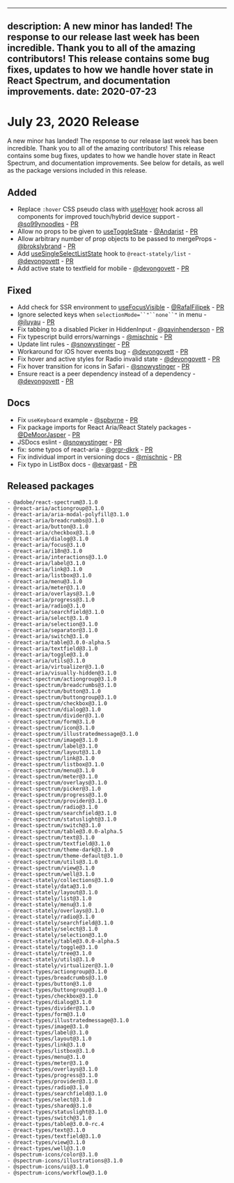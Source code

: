 <!-- Copyright 2020 Adobe. All rights reserved.
This file is licensed to you under the Apache License, Version 2.0 (the "License");
you may not use this file except in compliance with the License. You may obtain a copy
of the License at http://www.apache.org/licenses/LICENSE-2.0
Unless required by applicable law or agreed to in writing, software distributed under
the License is distributed on an "AS IS" BASIS, WITHOUT WARRANTIES OR REPRESENTATIONS
OF ANY KIND, either express or implied. See the License for the specific language
governing permissions and limitations under the License. -->


---
description: A new minor has landed! The response to our release last week has been incredible. Thank you to all of the amazing contributors! This release contains some bug fixes, updates to how we handle hover state in React Spectrum, and documentation improvements.
date: 2020-07-23
---

# July 23, 2020 Release

A new minor has landed! The response to our release last week has been incredible. Thank you to all of the amazing contributors!
This release contains some bug fixes, updates to how we handle hover state in React Spectrum, and documentation improvements.
See below for details, as well as the package versions included in this release.

## Added

- Replace `:hover` CSS pseudo class with [useHover](../../react-aria/useHover.html) hook across all components for improved touch/hybrid device support - [@so99ynoodles](https://github.com/so99ynoodles) - [PR](https://github.com/adobe/react-spectrum/pull/775)
- Allow no props to be given to [useToggleState](../../react-stately/useToggleState.html) - [@Andarist](https://github.com/Andarist) - [PR](https://github.com/adobe/react-spectrum/pull/687)
- Allow arbitrary number of prop objects to be passed to mergeProps - [@brokslybrand](https://github.com/brokslybrand) - [PR](https://github.com/adobe/react-spectrum/pull/776)
- Add [useSingleSelectListState](../../react-stately/useSingleSelectListState.html) hook to `@react-stately/list` - [@devongovett](https://github.com/devongovett) - [PR](https://github.com/adobe/react-spectrum/pull/802)
- Add active state to textfield for mobile - [@devongovett](https://github.com/devongovett) - [PR](https://github.com/adobe/react-spectrum/pull/823)

## Fixed

- Add check for SSR environment to [useFocusVisible](../../react-aria/useFocusVisible.html) - [@RafalFilipek](https://github.com/RafalFilipek) - [PR](https://github.com/adobe/react-spectrum/pull/769)
- Ignore selected keys when `selectionMode=``"``none``"` in menu - [@jluyau](https://github.com/jluyau) - [PR](https://github.com/adobe/react-spectrum/pull/783)
- Fix tabbing to a disabled Picker in HiddenInput - [@gavinhenderson](https://github.com/gavinhenderson) - [PR](https://github.com/adobe/react-spectrum/pull/787)
- Fix typescript build errors/warnings - [@mischnic](https://github.com/mischnic) - [PR](https://github.com/adobe/react-spectrum/pull/713)
- Update lint rules - [@snowystinger](https://github.com/snowystinger) - [PR](https://github.com/adobe/react-spectrum/pull/747)
- Workaround for iOS hover events bug - [@devongovett](https://github.com/devongovett) - [PR](https://github.com/adobe/react-spectrum/pull/815)
- Fix hover and active styles for Radio invalid state - [@devongovett](https://github.com/devongovett) - [PR](https://github.com/adobe/react-spectrum/pull/819)
- Fix hover transition for icons in Safari - [@snowystinger](https://github.com/snowystinger) - [PR](https://github.com/adobe/react-spectrum/pull/821)
- Ensure react is a peer dependency instead of a dependency - [@devongovett](https://github.com/devongovett) - [PR](https://github.com/adobe/react-spectrum/pull/824)

## Docs

- Fix `useKeyboard` example - [@spbyrne](https://github.com/spbyrne) - [PR](https://github.com/adobe/react-spectrum/pull/759)
- Fix package imports for React Aria/React Stately packages - [@DeMoorJasper](https://github.com/DeMoorJasper) - [PR](https://github.com/adobe/react-spectrum/pull/761)
- JSDocs eslint - [@snowystinger](https://github.com/snowystinger) - [PR](https://github.com/adobe/react-spectrum/pull/662)
- fix: some typos of react-aria - [@grgr-dkrk](https://github.com/grgr-dkrk) - [PR](https://github.com/adobe/react-spectrum/pull/774)
- Fix individual import in versioning docs - [@mischnic](https://github.com/mischnic) - [PR](https://github.com/adobe/react-spectrum/pull/792)
- Fix typo in ListBox docs - [@evargast](https://github.com/evargast) - [PR](https://github.com/adobe/react-spectrum/pull/795)

## Released packages

```
- @adobe/react-spectrum@3.1.0
- @react-aria/actiongroup@3.1.0
- @react-aria/aria-modal-polyfill@3.1.0
- @react-aria/breadcrumbs@3.1.0
- @react-aria/button@3.1.0
- @react-aria/checkbox@3.1.0
- @react-aria/dialog@3.1.0
- @react-aria/focus@3.1.0
- @react-aria/i18n@3.1.0
- @react-aria/interactions@3.1.0
- @react-aria/label@3.1.0
- @react-aria/link@3.1.0
- @react-aria/listbox@3.1.0
- @react-aria/menu@3.1.0
- @react-aria/meter@3.1.0
- @react-aria/overlays@3.1.0
- @react-aria/progress@3.1.0
- @react-aria/radio@3.1.0
- @react-aria/searchfield@3.1.0
- @react-aria/select@3.1.0
- @react-aria/selection@3.1.0
- @react-aria/separator@3.1.0
- @react-aria/switch@3.1.0
- @react-aria/table@3.0.0-alpha.5
- @react-aria/textfield@3.1.0
- @react-aria/toggle@3.1.0
- @react-aria/utils@3.1.0
- @react-aria/virtualizer@3.1.0
- @react-aria/visually-hidden@3.1.0
- @react-spectrum/actiongroup@3.1.0
- @react-spectrum/breadcrumbs@3.1.0
- @react-spectrum/button@3.1.0
- @react-spectrum/buttongroup@3.1.0
- @react-spectrum/checkbox@3.1.0
- @react-spectrum/dialog@3.1.0
- @react-spectrum/divider@3.1.0
- @react-spectrum/form@3.1.0
- @react-spectrum/icon@3.1.0
- @react-spectrum/illustratedmessage@3.1.0
- @react-spectrum/image@3.1.0
- @react-spectrum/label@3.1.0
- @react-spectrum/layout@3.1.0
- @react-spectrum/link@3.1.0
- @react-spectrum/listbox@3.1.0
- @react-spectrum/menu@3.1.0
- @react-spectrum/meter@3.1.0
- @react-spectrum/overlays@3.1.0
- @react-spectrum/picker@3.1.0
- @react-spectrum/progress@3.1.0
- @react-spectrum/provider@3.1.0
- @react-spectrum/radio@3.1.0
- @react-spectrum/searchfield@3.1.0
- @react-spectrum/statuslight@3.1.0
- @react-spectrum/switch@3.1.0
- @react-spectrum/table@3.0.0-alpha.5
- @react-spectrum/text@3.1.0
- @react-spectrum/textfield@3.1.0
- @react-spectrum/theme-dark@3.1.0
- @react-spectrum/theme-default@3.1.0
- @react-spectrum/utils@3.1.0
- @react-spectrum/view@3.1.0
- @react-spectrum/well@3.1.0
- @react-stately/collections@3.1.0
- @react-stately/data@3.1.0
- @react-stately/layout@3.1.0
- @react-stately/list@3.1.0
- @react-stately/menu@3.1.0
- @react-stately/overlays@3.1.0
- @react-stately/radio@3.1.0
- @react-stately/searchfield@3.1.0
- @react-stately/select@3.1.0
- @react-stately/selection@3.1.0
- @react-stately/table@3.0.0-alpha.5
- @react-stately/toggle@3.1.0
- @react-stately/tree@3.1.0
- @react-stately/utils@3.1.0
- @react-stately/virtualizer@3.1.0
- @react-types/actiongroup@3.1.0
- @react-types/breadcrumbs@3.1.0
- @react-types/button@3.1.0
- @react-types/buttongroup@3.1.0
- @react-types/checkbox@3.1.0
- @react-types/dialog@3.1.0
- @react-types/divider@3.1.0
- @react-types/form@3.1.0
- @react-types/illustratedmessage@3.1.0
- @react-types/image@3.1.0
- @react-types/label@3.1.0
- @react-types/layout@3.1.0
- @react-types/link@3.1.0
- @react-types/listbox@3.1.0
- @react-types/menu@3.1.0
- @react-types/meter@3.1.0
- @react-types/overlays@3.1.0
- @react-types/progress@3.1.0
- @react-types/provider@3.1.0
- @react-types/radio@3.1.0
- @react-types/searchfield@3.1.0
- @react-types/select@3.1.0
- @react-types/shared@3.1.0
- @react-types/statuslight@3.1.0
- @react-types/switch@3.1.0
- @react-types/table@3.0.0-rc.4
- @react-types/text@3.1.0
- @react-types/textfield@3.1.0
- @react-types/view@3.1.0
- @react-types/well@3.1.0
- @spectrum-icons/color@3.1.0
- @spectrum-icons/illustrations@3.1.0
- @spectrum-icons/ui@3.1.0
- @spectrum-icons/workflow@3.1.0
```
